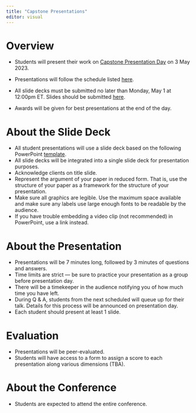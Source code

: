 ```yaml
---
title: "Capstone Presentations"
editor: visual
---
```


# Overview

-   Students will present their work on [Capstone Presentation Day](capstone-day-2023.qmd) on 3 May 2023.

-   Presentations will follow the schedule listed [here](capstone-day-2023.qmd#schedule).

-   All slide decks must be submitted no later than Monday, May 1 at 12:00pm ET. Slides should be submitted [here](https://myuva.sharepoint.com/:f:/s/CapstoneDayMay2023/Eh4YR2Vxp8xKqUJLgQTLvJIB2K2fQNjRDgIpoks5A50Cig?e=ypMpU8).

-   Awards will be given for best presentations at the end of the day.

# About the Slide Deck

-   All student presentations will use a slide deck based on the following PowerPoint [template](resources/CapstoneSlideDeckTemplate.pptx).
-   All slide decks will be integrated into a single slide deck for presentation purposes.
-   Acknowledge clients on title slide.
-   Represent the argument of your paper in reduced form. That is, use the structure of your paper as a framework for the structure of your presentation.
-   Make sure all graphics are legible. Use the maximum space available and make sure any labels use large enough fonts to be readable by the audience.
-   If you have trouble embedding a video clip (not recommended) in PowerPoint, use a link instead.

# About the Presentation

-   Presentations will be 7 minutes long, followed by 3 minutes of questions and answers.
-   Time limits are strict --- be sure to practice your presentation as a group before presentation day.
-   There will be a timekeeper in the audience notifying you of how much time you have left.
-   During Q & A, students from the next scheduled will queue up for their talk. Details for this process will be announced on presentation day.
-   Each student should present at least 1 slide.

# Evaluation

-   Presentations will be peer-evaluated.
-   Students will have access to a form to assign a score to each presentation along various dimensions (TBA).

# About the Conference

-   Students are expected to attend the entire conference.
